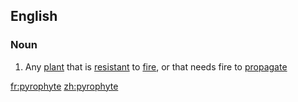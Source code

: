 ==English==

===Noun===
{{wikipedia}}
{{en-noun}}

# Any [[plant]] that is [[resistant]] to [[fire]], or that needs fire to [[propagate]]

[[fr:pyrophyte]]
[[zh:pyrophyte]]